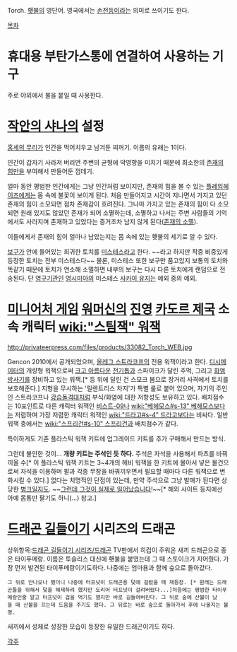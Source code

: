 Torch. [[횃불]]의 영단어. 영국에서는 [[손전등]]이라는 의미로 쓰이기도 한다.

[[목차]]
= 휴대용 부탄가스통에 연결하여 사용하는 기구 =
주로 야외에서 불을 붙일 때 사용한다.


= [[작안의 샤나]]의 설정 =
[[홍세의 무리]]가 인간을 먹어치우고 남겨둔 찌꺼기. 이름의 유래는 1이다.

인간이 갑자기 사라져 버리면 주변의 균형에 악영향을 미치기 때문에 최소한의 [[존재의 힘]]만을 부여해서 만들어둔 껍데기.

얼마 동안 평범한 인간에게는 그냥 인간처럼 보이지만, 존재의 힘을 볼 수 있는 [[플레임헤이즈]]에게는 몸 속에 불꽃이 보이게 된다. 처음 만들어지고 시간이 지나면서 가지고 있던 존재의 힘이 소모되면 점차 존재감이 흐려진다. 그나마 가지고 있는 존재의 힘이 다 소모되면 원래 있지도 않았던 존재가 되어 소멸하는데, 소멸하고 나서는 주변 사람들의 기억에서도 사라지며 존재하고 있었다는 증거조차 남지 않게 된다([[존재의 소멸]]). 

이들에게서 존재의 힘이 얼마나 남았는지는 몸 속에 있는 횃불의 세기로 알 수 있다.

[[보구]]가 안에 들어있는 희귀한 토치를 [[미스테스]]라고 한다. ~~라고 하지만 작중 비중있게 등장한 토치는 전부 미스테스다~~ 물론, 미스테스 또한 보구만 품고있지 보통의 토치와 똑같기 때문에 토치가 연소해 소멸하면 내부의 보구는 다시 다른 토치에게 랜덤으로 전송된다. 단 [[영구기관]]인 [[영시미아]]의 미스테스 [[사카이 유지]]는 예외 중의 예외.


= [[미니어처 게임]] [[워머신]]의 [[진영]] [[카도르 제국]] 소속 캐릭터 [[wiki:"스팀잭" 워잭]] =
http://privateerpress.com/files/products/33082_Torch_WEB.jpg

Gencon 2010에서 공개되었으며, [[올레그 스트라코프]]의 전용 워잭이라고 한다. [[디시메이터]]의 개량형 워잭으로써 [[크고 아름다운]] [[전기톱]]과 스파이크가 달린 주먹, 그리고 [[화염방사기]]를 장비하고 있는 워잭.[* 등 위에 달린 건 스모크 봄으로 장거리 사격에서 토치를 보호해준다.] 지형을 무시하는 '릴렌트리스 차지'가 특별 룰로 붙어 있으며, 자기의 주인인 스트라코프나 [[강습돌격대]]처럼 부식/화염에 대한 저항성도 보유하고 있다. 배치점수는 10포인트로 다른 캐릭터 워잭인 [[비스트-09]]나 [[wiki:"베헤모스#s-13" 베헤모스]]보다는 저렴하며 가장 저렴한 캐릭터 워잭인 [[wiki:"드라고#s-4" 드라고]]보다는 비싸다. 일반 워잭 중에서는 [[wiki:"스프리건#s-10" 스프리건]]과 배치점수가 같다.

특이하게도 기존 플라스틱 워잭 키트에 업그레이드 키트를 추가 구매해서 만드는 방식.

그런데 불안한 것이… '''개량 키트는 주석인 듯 하다.''' 주석은 자석을 사용해서 파츠를 바꿔끼울 수[* 이 플라스틱 워잭 키트는 3~4개의 헤비 워잭을 한 키트에 몰아서 넣은 물건으로써 자석을 이용하며 팔과 각종 무장을 바꿔끼우면서 필요할 때마다 다른 워잭으로 변화시킬 수 있다.] 없다는 치명적인 단점이 있는데, 만약 주석으로 그냥 발매가 된다면 상당한 [[병크]]일지도. ~~[[그런데 그것이 실제로 일어났습니다]]!~~[* 해외 사이트 등지에선 아예 몸통만 팔기도 하니(…) 참고.]

= [[드래곤 길들이기]] 시리즈의 드래곤 =
상위항목:[[드래곤 길들이기 시리즈/드래곤]]
TV판에서 히컵이 주워온 새끼 드래곤으로 종은 타이푸메랑. 이름은 투슬리스 대신에 횃불을 붙였는데 그 때 스토이크가 지어줬다. 가장 먼저 발견된 타이푸메랑이기도하다. 나중에는 엄마용과 함께 숲으로 돌아갔다.

 그 뒤로 안나오나 했더니 나중에 터프넛이 드래곤용 덫에 걸렸을 때 재등장. [* 원래는 드래곤들을 위해서 덫을 해제하려 했지만 도리어 터프넛이 걸려버렸다...]처음에는 평범한 타이푸메랑인줄 알고 터프넛이 겁을 먹기도 했지만 바로 길들여버린다. 그 뒤로 숲에 산불이 났을 때 산불을 끄는데 도움을 주기도 했다. 그 뒤로는 바로 숲으로 돌아가서 후에 나올지는 불명.

새끼에서 성체로 성장한 모습이 등장한 유일한 드래곤이기도 하다.




[[각주]]
